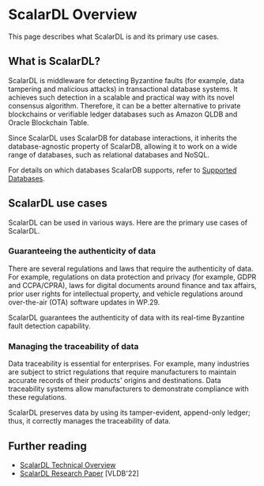 # ScalarDL Overview

This page describes what ScalarDL is and its primary use cases.

## What is ScalarDL?

ScalarDL is middleware for detecting Byzantine faults (for example, data tampering and malicious attacks) in transactional database systems. It achieves such detection in a scalable and practical way with its novel consensus algorithm. Therefore, it can be a better alternative to private blockchains or verifiable ledger databases such as Amazon QLDB and Oracle Blockchain Table.

Since ScalarDL uses ScalarDB for database interactions, it inherits the database-agnostic property of ScalarDB, allowing it to work on a wide range of databases, such as relational databases and NoSQL.

For details on which databases ScalarDB supports, refer to [Supported Databases](https://scalardb.scalar-labs.com/docs/latest/scalardb-supported-databases/).
## ScalarDL use cases

ScalarDL can be used in various ways. Here are the primary use cases of ScalarDL.

### Guaranteeing the authenticity of data

There are several regulations and laws that require the authenticity of data. For example, regulations on data protection and privacy (for example, GDPR and CCPA/CPRA), laws for digital documents around finance and tax affairs, prior user rights for intellectual property, and vehicle regulations around over-the-air (OTA) software updates in WP.29.

ScalarDL guarantees the authenticity of data with its real-time Byzantine fault detection capability.

### Managing the traceability of data

Data traceability is essential for enterprises. For example, many industries are subject to strict regulations that require manufacturers to maintain accurate records of their products' origins and destinations. Data traceability systems allow manufacturers to demonstrate compliance with these regulations.

ScalarDL preserves data by using its tamper-evident, append-only ledger; thus, it correctly manages the traceability of data.

## Further reading

* [ScalarDL Technical Overview](https://speakerdeck.com/scalar/scalar-dl-technical-overview)
* [ScalarDL Research Paper](https://dl.acm.org/doi/abs/10.14778/3523210.3523212) [VLDB'22]
